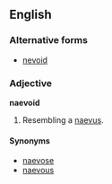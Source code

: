 ==English==
===Alternative forms===
*[[nevoid]]

===Adjective===
'''naevoid'''

# Resembling a [[naevus]].

====Synonyms====
*[[naevose]]
*[[naevous]]